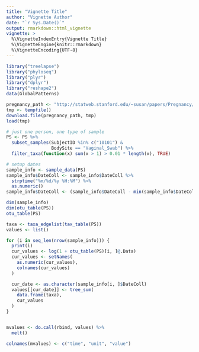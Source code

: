 ```yaml
---
title: "Vignette Title"
author: "Vignette Author"
date: "`r Sys.Date()`"
output: rmarkdown::html_vignette
vignette: >
  %\VignetteIndexEntry{Vignette Title}
  %\VignetteEngine{knitr::rmarkdown}
  %\VignetteEncoding{UTF-8}
---
```


```r
library("treelapse")
library("phyloseq")
library("plyr")
library("dplyr")
library("reshape2")
data(GlobalPatterns)
```


```r
pregnancy_path <- "http://statweb.stanford.edu/~susan/papers/Pregnancy/PregnancyClosed15.Rdata"
tmp <- tempfile()
download.file(pregnancy_path, tmp)
load(tmp)

# just one person, one type of sample
PS <- PS %>%
  subset_samples(SubjectID %in% c("10101") &
                 BodySite == "Vaginal_Swab") %>%
  filter_taxa(function(x) sum(x > 1) > 0.01 * length(x), TRUE)

# setup dates
sample_info <- sample_data(PS)
sample_info$DateColl <- sample_info$DateColl %>%
  strptime("%m/%d/%y %H:%M") %>%
  as.numeric()
sample_info$DateColl <- (sample_info$DateColl - min(sample_info$DateColl)) / (3600 * 24)
```

```r
dim(sample_info)
dim(otu_table(PS))
otu_table(PS)

taxa <- taxa_edgelist(tax_table(PS))
values <- list()

for (i in seq_len(nrow(sample_info))) {
  print(i)
  cur_values <- log(1 + otu_table(PS)[i, ]@.Data)
  cur_values <- setNames(
    as.numeric(cur_values),
    colnames(cur_values)
  )

  cur_date <- as.character(sample_info[i, ]$DateColl)
  values[[cur_date]] <- tree_sum(
    data.frame(taxa),
    cur_values
  )
}


mvalues <- do.call(rbind, values) %>%
  melt()

colnames(mvalues) <- c("time", "unit", "value")
```
